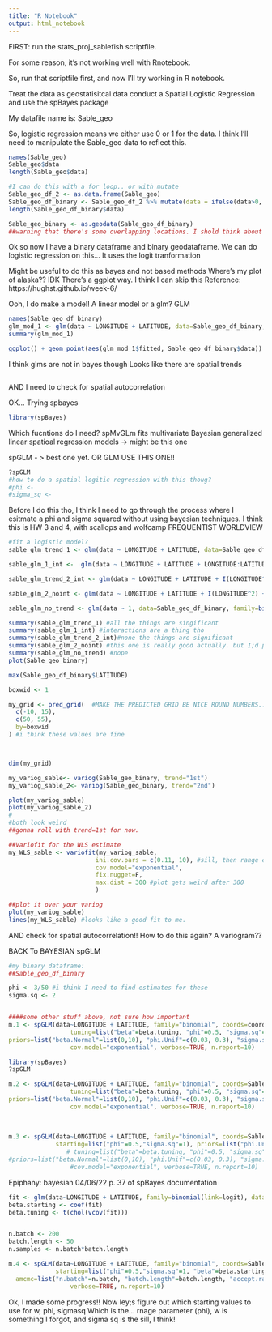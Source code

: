 ```yaml
---
title: "R Notebook"
output: html_notebook
---
```

FIRST: run the stats_proj_sablefish scriptfile.

For some reason, it's not working well with Rnotebook.

So, run that scriptfile first, and now I'll try working in R notebook.


Treat the data as geostatisitcal data
conduct a Spatial Logistic Regression
and use the spBayes package

My datafile name is: Sable_geo

So, logistic regression means we either use 0 or 1 for the data. I think I'll need to manipulate the Sable_geo data to reflect this.

```r
names(Sable_geo)
Sable_geo$data
length(Sable_geo$data)

#I can do this with a for loop.. or with mutate
Sable_geo_df_2 <- as.data.frame(Sable_geo)
Sable_geo_df_binary <- Sable_geo_df_2 %>% mutate(data = ifelse(data>0, 1, 0))
length(Sable_geo_df_binary$data)

Sable_geo_binary <- as.geodata(Sable_geo_df_binary)
##warning that there's some overlapping locations. I shold think about getting rid of duplicates?
```


Ok so now I have a binary dataframe and binary geodataframe. We can do logistic regression on this...
It uses the logit tranformation


Might be useful to do this as bayes and not based methods
Where's my plot of alaska??
IDK
There's a ggplot way.
I think I can skip this
Reference: https://hughst.github.io/week-6/


Ooh, I do make a model!
A linear model or a glm?
GLM
```r
names(Sable_geo_df_binary)
glm_mod_1 <- glm(data ~ LONGITUDE + LATITUDE, data=Sable_geo_df_binary, family=binomial())
summary(glm_mod_1)

ggplot() + geom_point(aes(glm_mod_1$fitted, Sable_geo_df_binary$data))
```
I think glms are not in bayes though
Looks like there are spatial trends

```r

```


AND I need to check for spatial autocorrelation


OK... Trying spbayes
```r
library(spBayes)

```

Which fucntions do I need?
spMvGLm fits multivariate Bayesian generalized linear spatioal regression models
-> might be this one

spGLM - > best one yet. OR GLM USE THIS ONE!!

```r
?spGLM
#how to do a spatial logitic regression with this thoug?
#phi <-
#sigma_sq <-

```


Before I do this tho, I think I need to go through the process where I esitmate a phi and sigma squared without using bayesian techniques. I think this is HW 3 and 4, with scallops and wolfcamp
FREQUENTIST WORLDVIEW
```r
#fit a logistic model?
sable_glm_trend_1 <- glm(data ~ LONGITUDE + LATITUDE, data=Sable_geo_df_binary, family=binomial(link=logit))

sable_glm_1_int <-  glm(data ~ LONGITUDE + LATITUDE + LONGITUDE:LATITUDE, data=Sable_geo_df_binary, family=binomial(link=logit))

sable_glm_trend_2_int <- glm(data ~ LONGITUDE + LATITUDE + I(LONGITUDE^2) + I(LATITUDE^2) + LONGITUDE:LATITUDE, data=Sable_geo_df_binary, family=binomial(link=logit))

sable_glm_2_noint <- glm(data ~ LONGITUDE + LATITUDE + I(LONGITUDE^2) + I(LATITUDE^2) , data=Sable_geo_df_binary, family=binomial(link=logit))

sable_glm_no_trend <- glm(data ~ 1, data=Sable_geo_df_binary, family=binomial(link=logit))

summary(sable_glm_trend_1) #all the things are singificant
summary(sable_glm_1_int) #interactions are a thing tho
summary(sable_glm_trend_2_int)#none the things are significant
summary(sable_glm_2_noint) #this one is really good actually. but I;d probably drop LONG^2 if given the option
summary(sable_glm_no_trend) #nope
plot(Sable_geo_binary)

max(Sable_geo_df_binary$LATITUDE)

boxwid <- 1

my_grid <- pred_grid(  #MAKE THE PREDICTED GRID BE NICE ROUND NUMBERS... choose a nult of the boxwidth
  c(-10, 15),
  c(50, 55),
  by=boxwid
) #i think these values are fine



dim(my_grid)

my_variog_sable<- variog(Sable_geo_binary, trend="1st") 
my_variog_sable_2<- variog(Sable_geo_binary, trend="2nd") 

plot(my_variog_sable)
plot(my_variog_sable_2)
#
#both look weird
##gonna roll with trend=1st for now.

##Variofit for the WLS estimate
my_WLS_sable <- variofit(my_variog_sable,
                        ini.cov.pars = c(0.11, 10), #sill, then range estimates
                        cov.model="exponential",
                        fix.nugget=F,
                        max.dist = 300 #plot gets weird after 300
                        )

##plot it over your variog
plot(my_variog_sable)
lines(my_WLS_sable) #looks like a good fit to me.
```




AND check for spatial autocorrelation!! How to do this again? A variogram??

BACK To BAYESIAN
spGLM
```r
#my binary dataframe:
##Sable_geo_df_binary

phi <- 3/50 #i think I need to find estimates for these
sigma.sq <- 2


####some other stuff above, not sure how important
m.1 <- spGLM(data~LONGITUDE + LATITUDE, family="binomial", coords=coords, weights=weights, starting=list("beta"=beta.starting, "phi"=0.06,"sigma.sq"=1, "w"=0),
                 tuning=list("beta"=beta.tuning, "phi"=0.5, "sigma.sq"=0.5, "w"=0.5),
priors=list("beta.Normal"=list(0,10), "phi.Unif"=c(0.03, 0.3), "sigma.sq.IG"=c(2, 1)), amcmc=list("n.batch"=n.batch, "batch.length"=batch.length, "accept.rate"=0.43),
                 cov.model="exponential", verbose=TRUE, n.report=10)
```


```r
library(spBayes)
?spGLM

m.2 <- spGLM(data~LONGITUDE + LATITUDE, family="binomial", coords=Sable_geo_binary$coords,  starting=list("beta"=beta.starting, "phi"=0.06,"sigma.sq"=1), #need to add somehthing here!! ##what is beta starting
                 tuning=list("beta"=beta.tuning, "phi"=0.5, "sigma.sq"=0.5),
priors=list("beta.Normal"=list(0,10), "phi.Unif"=c(0.03, 0.3), "sigma.sq.IG"=c(2, 1)), amcmc=list("n.batch"=n.batch, "batch.length"=batch.length, "accept.rate"=0.43),
                 cov.model="exponential", verbose=TRUE, n.report=10)
                 
                 
                 
m.3 <- spGLM(data~LONGITUDE + LATITUDE, family="binomial", coords=Sable_geo_binary$coords, data=Sable_geo_df_binary, n.samples = 100, cov.model="exponential",
             starting=list("phi"=0.5,"sigma.sq"=1), priors=list("phi.Unif"=c(0.03, 0.3), "sigma.sq.IG"=c(2,1)), tuning=list("phi"=0.5, "sigma.sq"=0.5, "beta"= )) # starting=list("beta"=beta.starting, "phi"=0.06,"sigma.sq"=1), #need to add somehthing here!! ##what is beta starting
                # tuning=list("beta"=beta.tuning, "phi"=0.5, "sigma.sq"=0.5),
#priors=list("beta.Normal"=list(0,10), "phi.Unif"=c(0.03, 0.3), "sigma.sq.IG"=c(2, 1)), amcmc=list("n.batch"=n.batch, "batch.length"=batch.length, "accept.rate"=0.43),
                 #cov.model="exponential", verbose=TRUE, n.report=10)
```

Epiphany: bayesian 04/06/22
p. 37 of spBayes documentation
```r
fit <- glm(data~LONGITUDE + LATITUDE, family=binomial(link=logit), data=Sable_geo_df_binary)
beta.starting <- coef(fit)
beta.tuning <- t(chol(vcov(fit)))


n.batch <- 200
batch.length <- 50
n.samples <- n.batch*batch.length

m.4 <- spGLM(data~LONGITUDE + LATITUDE, family="binomial", coords=Sable_geo_binary$coords, data=Sable_geo_df_binary, n.samples = 100, cov.model="exponential",
             starting=list("phi"=0.5,"sigma.sq"=1, "beta"=beta.starting), priors=list("phi.Unif"=c(0.03, 0.3), "sigma.sq.IG"=c(2,1)), tuning=list("phi"=0.5, "sigma.sq"=0.5, "beta"= beta.tuning, "w" = 0.05),
  amcmc=list("n.batch"=n.batch, "batch.length"=batch.length, "accept.rate"=0.43),
                 verbose=TRUE, n.report=10)

```

Ok, I made some progress!! Now ley;s figure out which starting values to use for w, phi, sigmasq
Which is the... rnage parameter (phi), w is something I forgot, and sigma sq is the sill, I think!
```r

```

